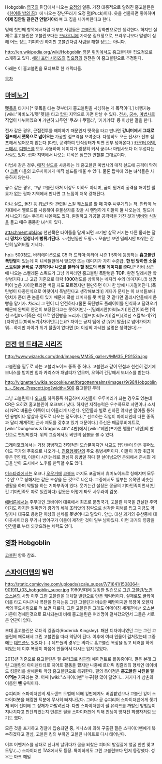 Hobgoblin
[[영국]]의 민담에서 나오는 [[요정]]의 일종. 가장 대중적으로 알려진 홉고블린은 《[[한여름 밤의 꿈]]》에 나오는 장난꾸러기 요정 [[퍽]](Puck)이다. 옷을 선물하면 좋아하며 '''이제 집안일 같은건 안할거야'''라며 그 집을 나가버린다고 한다.

밑에 첫번째 항목에서처럼 대부분 사람들은 [[고블린]]의 강화판으로만 생각한다. 하지만 실제로 홉고블린은 고블린보다는 [[브라우니]]에 가까운 집요정으로, 브라우니보다 말썽이 심해 어느 정도 기피하긴 하지만 고블린처럼 사람을 해칠 정도는 아니다. 

[[http://en.wikipedia.org/wiki/Hobgoblin 영문 위키]]에서도 홉고블린을 집요정으로 소개하고 있다. [[해리 포터 시리즈]]의 [[집요정]]의 원전은 이 홉고블린으로 추정된다.

아래는 이 홉고블린을 모티브로 한 캐릭터들.

[[목차]]

== [[마비노기]] ==
[[뗏목]]을 타거나[* 뗏목을 타는 것부터가 홉고블린을 사냥하는 게 목적이다.] 비행가능 [wiki:"마비노기/펫"펫]을 타고 [[랍파]] 지역으로 가면 만날 수 있다.
[[전사]], [[궁수]], [[마법사]]로 직업이 나뉘어있으며 가만히 놔두면 '쿠츠나 쿠힐라', '키키키킼' 등 이상한 말을 한다.

전사 같은 경우, 근접전투를 해야하기 때문인지 뗏목을 타고 만나면 '''강너머에서 그대로 점프해서 뗏목으로 넘어오는''' 가공할 점프력을 보여준다. 다행히도 모든 전사가 전부 점프해서 넘어오지 않는다.(다만, 공격하여 인식상태가 되면 전부 넘어온다.) [[카운터 어택]], [[스매시]], [[디펜스]]를 모두 사용하며 데미지가 굉장히 커서 궁수나 마법사보다 더 무섭다는 사람도 있다. 랍파 지역에서 나오는 녀석은 점프만 안할뿐 그대로이다.

마법사 같은 경우, [[매직 실드]]를 사용하는 데 홉고블린 마법사의 매직 실드에 공격이 막혀야 [[코르]] 마을의 코우사이에게 매직 실드를 배울 수 있다. 물론 랍파에 있는 녀석들은 사용하지 않는다.

궁수 같은 경우, 그냥 고블린 아처 이상도 이하도 아니며, 굳이 원거리 공격을 해야할 필요가 없는 랍파 지역에서 만나면 그 느낌이 더욱 강해진다.

[[마나 실드]], [[돌진]] 등 워보카와 관련된 스킬 퀘스트를 할 때 자주 싸우게되는 적. 판타이 늪지대에서 엘로드를 사용해여 유물상자를 찾을 시 랜덤하게 이들이 둘 나오는데, 필드에서 나오지 않는 두목이 나올때도 있다. 훤칠하고 가공할 공격력을 가진 것과 [[냄비]]와 [[식칼]]을 들고 매우 뚱뚱한 녀석이 있다.

attachment:gbl.jpg
천년묵은 타이틀을 달게 되면 크기만 살짝 커지는 다른 몹과는 달리 '''덩치가 엄청나게 뻥튀기된다.''' ~~천년동안 도핑~~ 모습만 보면 밀레시안 따위는 간단히 날려버릴 기세다.

hp는 500정도.
바리에이션으로 C5 더 드라마:이리아 시즌 1 5화에 등장하는 '''홉고블린 폭탄병'''이 있는데 이 녀석들한테서 맞으면 뜨는 데미지가 가히 수준급. '''한 번 당하면 소울스트림을 곧바로 구경하거나 나오를 불러야 할 정도의 폭발 데미지를 준다.'''[* 라비 상급에 나오는 스켈레톤 스쿼드가 그냥 커피라면 홉고블린 폭탄병은 '''TOP.''' 완전 밀레시안 학살병기다.(...) 고급 기준으로 대략 '''1000'''정도를 상회하는 네자리 수의 데미지다.(!) 생명력이 높은 자이언트라면 버틸 지도 모르겠지만 웬만하면 이거 한 방에 나가떨어진다.(폭탄병이 다중인식으로 여럿이서 폭발한다고 생각해보라!)] 게다가 문제는 이 녀석들보다 덩치가 좀더 큰 놈들이 있기 때문에 폭발 데미지를 못 버틸 것 같다면 밀레시안들에게 몸빵을 맡기자. 차라리 그 편이 더 안전하다.(물론 폭탄병도 플레이어를 인식하고 달려오기 때문에 완벽히 안전이 보장된다고는 못하지만.)--[밀레시안(마비노기)|인간]이라면 [액션 스킬#s-1|죽은 척]으로 안전빵을 노리자. [엘프(마비노기)|엘프]:[액션 스킬#s-1|??] [자이언트(마비노기)|자이언트]는요? 자이는 긍지 땜에 걍 [위기 탈출]로 넘어가야지 뭐... 하지만 자이가 위기 탈출이 없다면 [더 이상의 자세한 설명은 생략한다].--

== [[던전 앤 드래곤 시리즈]] ==
http://www.wizards.com/dnd/images/MM35_gallery/MM35_PG153a.jpg

고블린을 필두로 하는 고블리노이드 종족 중 하나. 고블린과 같이 민첩과 천천히 걷기에 보너스를 받지만 힘과 카리스마 패널티가 없으며, 오히려 건강에서 보너스를 받는다.

http://vignette4.wikia.nocookie.net/forgottenrealms/images/9/98/Hobgoblins_-_Steve_Prescott.jpg?width=500
홉고블린 무리

그냥 고블린이나 [[오크(던전 앤 드래곤)|오크]]를 하위종족 취급하며 자신들이 우두머리가 되는 경우도 있는데 CR은 오히려 홉고블린이 오크보다 낮다. 하지만 지적능력은 우수하므로 샤먼이나 소서러 NPC 비율은 이쪽이 더 어울리게 나온다. 인간들과 별로 친하진 않지만 말이좀 통하면 용병이나 암살자 정도로 나오는 정도이다.[* 선호하는 직업이 파이터인데 다른 종족과 달리 체계적인 군사 제도를 갖추고 있기 때문이다.] 주신은 메글루비예트로, [wiki:"Dungeons & Dragons 4th" 4판]에서 [wiki:"베인(포가튼 렐름)" 베인]의 반신으로 편입되었다. 위의 그림에서도 베인의 심볼을 볼 수 있다.

[[그레이호크]]에서는 가장 평범하고 전형적인 모습뿐이지만 사교도 집단들이 만든 휴머노이드 국가의 주축으로 나오거나, [[진홍형제단]]의 주요 용병세력이다. 이들이 가장 취급이 좋은 편인데, 이들이 시키는데로 열심히 용병일 하다 잘 살아남으면 은퇴해서 준시민 계급을 받아 도시에서 노후를 만끽할 수도 있다.

[[미스타라]]에서는 오크나 [[오우거(던전 앤 드래곤)|오우거]]에 [[코볼드]] 까지도 포괄해서 휴머노이드로 칭해지며 모두 '수인'으로 칭해지는 같은 조상을 둔 것으로 나온다. 그중에서도 일부는 유목민 비슷한 생활을 하며 약탈을 하는 기마부족이 있다. 웃기는건 설정은 몽골의 기마민족이면서(인간 기마민족도 따로 있긴하다) 갑옷은 어떻게 봐도 사무라이 갑옷.

[[에버론]]에서는 주무대인 코바이어 대륙에서 최초로 문명국가, 고블린 제국을 건설한 주역이기도 하지만 얼마안가 광기의 세계 조리앗의 침략으로 심각한 피해를 입고 지금도 약탈자나 대규모 용병단 이상의 신세를 못벗어나고 말았다. 안습. 대신 과거의 유산중에 대 아웃사이더용 무기나 방어구가 이들이 제작한 것이 일부 남아있다. 이런 과거의 영광을 인간들로 부터 되찾으려는 세력도 있다.

== [[영화]] Hobgoblin ==
[[고블린]] 항목 참조.

== [[스파이더맨]]의 빌런 ==
http://static.comicvine.com/uploads/scale_super/7/71641/1508364-901911_t03_hobgoblin_super.jpg
1980년대에 등장한 빌런으로 [[그린 고블린]]/[[노먼 오스본]]의 사망 이후 그린 고블린을 대체할 빌런으로 만든 캐릭터이다. 실제로도 글라이더를 타고 다니거나 폭탄을 던지는등 그린 고블린과 비슷한 패턴이지만 복장이 오렌지 색의 후드차림으로 척 보면 다르다. 그린 고블린은 그래도 어메이징 세계관에선 오스본 가문이 정체인것으로 묘사되는데 비해 홉고블린은 여러명이 걸쳐갔으면서 그들은 서로 큰 연관이 없다.

초대 홉고블린은 로더릭 킹즐리(Roderick Kingsley). 패션 디자이너였던 그는 그린 고블린에 매료돼서 그린 고블린을 따라 악당이 된다. 이후에 여러 인물이 걸쳐갔는데 그중에는 [[데드풀]]도 있었다.(...) 데드풀의 경우는 의뢰로 홉고블린 복장을 입고 테러를 하게 되었는데 이후 복장이 마음에 안들어서 다시는 입지 않았다.

2013년 기준으로 홉고블린은 필 유리크로 [[킹핀]]의 에이전트로 활동중이다. 필은 본래 그린 고블린의 아이덴티티로 히어로 활동을 했지만 나중에 로더릭 킹즐리의 형제인 데이비드 킹즐리를 살해한뒤 악당 홉고블린으로 복귀한다.  필의 특이점은 '''홉고블린 사진을 팔아먹는 기자'''라는 것.  어째 [wiki:"스파이더맨" 누구]랑 많이 닮았다... 거기다가 삼촌의 이름인 '''벤''' 유릭이다.

슈피리어 스파이더맨의 섀도랜드 토벌에 의해 킹핀에게도 버림받았으나 고블린 킹이 스파이더봇을 해킹한 덕분에 무사히 빠져나갔다.  그러나 곧 슈피리어 스파이더맨에게 쫓기게 되어 전미에 그 정체가 까발려진다. 다만 스파이더맨이 필 유리크를 까발린 방법등이 지나치다고 판단되었는지 언론은 필을 스파이더맨에 의해 인생이 망쳐진 희생자처럼 보기도 했다.

모든 것을 포기하고 경찰에 압송되던 중, 메나스에 의해 구출된 필은 스파이더맨에게 복수하겠다고 결심, 고블린 킹의 부하인 고블린 나이트로 다시 태어난다.

이후 어벤저스를 상대로 신나게 날뛰다가 몸을 되찾은 피터의 발길질에 얼굴 한번 맞고 도망.(...)
스파이더맨 TAS에서도 등장. 특이하게도 그린 고블린보다 먼저 등장했다.  
성우는 마크 해밀
